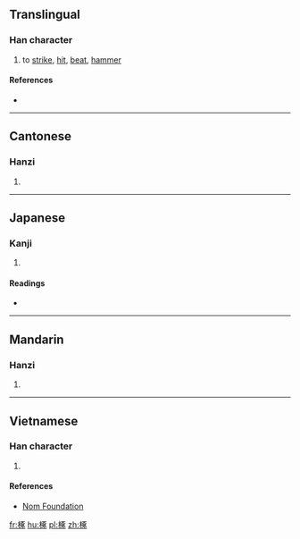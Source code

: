 ==Translingual==

===Han character===
{{Han char|rn=75|rad=木|as=08|sn=12|four=41923|canj=DMSO|ids=⿰木豖}}

# to [[strike]], [[hit]], [[beat]], [[hammer]]

====References====
* {{Han ref|kx=0537.020|dkj=15031|dj=0924.080|hdz=21229.040|uh=6913|ud=26899|bh=D9B8|bd=55736}}

----

==Cantonese==

===Hanzi===
{{yue-hanzi|jyut=[[doek3]]|y=deuk3}}

# {{defn|lang=yue|sort=木08}}

----

==Japanese==

===Kanji===
{{ja-kanji|grade=|rs=木08}}

# {{defn|lang=ja|sort=木08}}

====Readings====
* {{ja-readings|on=[[たく]] (taku)|kun=[[たたく]] (tataku)}}

----

==Mandarin==

===Hanzi===
{{cmn-hanzi|pin=[[zhuó]] ([[zhuo2]])|wg=cho<sup>2</sup>}}

# {{defn|lang=cmn|sort=木08}}

----

==Vietnamese==

===Han character===
{{vi-readings|rs=木08| hanviet = trác}}

# {{defn|lang=vi|sort=木08}}

====References====
*[http://nomfoundation.org/common/nom_details.php?codepoint=6913 Nom Foundation]

[[fr:椓]]
[[hu:椓]]
[[pl:椓]]
[[zh:椓]]